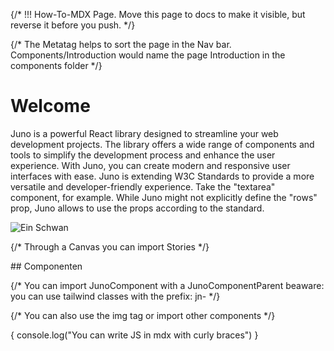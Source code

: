 {/* !!! How-To-MDX Page. Move this page to docs to make it visible, but reverse it before you push. */}




{/* The Metatag helps to sort the page in the Nav bar. Components/Introduction would name the page Introduction in the components folder */}

<Meta title="Example Page" />

# Welcome

Juno is a powerful React library designed to streamline your web development projects. The library offers a wide range of components and tools to simplify the development process and enhance the user experience. With Juno, you can create modern and responsive user interfaces with ease.
Juno is extending W3C Standards to provide a more versatile and developer-friendly experience. Take the "textarea" component, for example. While Juno might not explicitly define the "rows" prop, Juno allows to use the props according to the standard.

<img src={imageUrl} alt="Ein Schwan" />

{/* Through a Canvas you can import Stories */}

<Canvas of={Textarea.WithLabel} />
## Componenten

{/* You can import JunoComponent with a JunoComponentParent beaware: you can use tailwind classes with the prefix: jn- */}

<JunoComponentParent>
  <Message
    text="This is a component. Not a story."
    variant="warning"
    className="jn-mb-6 jn-mt-5 "
  />
</JunoComponentParent>

{/* You can also use the img tag or import other components */}

<ColorPalette theme="theme-light" />

{
console.log("You can write JS in mdx with curly braces")
}
